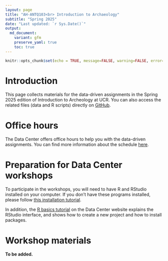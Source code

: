 ```yaml
---
layout: page
title: "AH-ANTQ103<br> Introduction to Archaeology"
subtitle: "Spring 2025"
date: "Last updated: `r Sys.Date()`"
output:
  md_document:
    variant: gfm
    preserve_yaml: true
    toc: true
---
```


```r
knitr::opts_chunk$set(echo = TRUE, message=FALSE, warning=FALSE, error=FALSE)
```

# Introduction

This page collects materials for the data-driven assignments in the Spring 2025 edition of Introduction to Archeology at UCR.
You can also access the related files (data and R scripts) directly on [GitHub](https://github.com/ucrdatacenter/projects/tree/main/AH-ANTQ103/2025h1).

# Office hours

The Data Center offers office hours to help you with the data-driven assignments.
You can find more information about the schedule [here](../../contact).

# Preparation for Data Center workshops

To participate in the workshops, you will need to have R and RStudio installed on your computer. 
If you don’t have these programs installed, please follow [this installation tutorial](../../tutorials/r_install).

In addition, the [R basics tutorial](../../../tutorials/r_basics) on the  Data Center website explains the RStudio interface, and shows how to create a new project and how to install packages.

# Workshop materials

**To be added.**